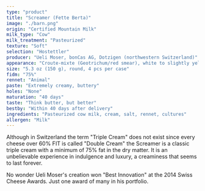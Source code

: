 ```yaml
---
type: "product"
title: "Screamer (Fette Berta)"
image: "./barn.png"
origin: "Certified Mountain Milk"
milk_type: "Cow"
milk_treatment: "Pasteurized"
texture: "Soft"
selection: "Hostettler"
producer: "Ueli Moser, bonCas AG, Dotzigen (northwestern Switzerland)"
appearance: "Croute-mixte (Geotrichum/red smear), white to slightly yellow"
size: "5.3 oz (150 g), round, 4 pcs per case"
fidm: "75%"
rennet: "Animal"
paste: "Extremely creamy, buttery"
holes: "None"
maturation: "40 days"
taste: "Think butter, but better"
bestby: "Within 40 days after delivery"
ingredients: "Pasteurized cow milk, cream, salt, rennet, cultures"
allergen: "Milk"
---
```


Although in Switzerland the term "Triple Cream" does not exist since every cheese over 60% FIT is called "Double Cream" the Screamer is a classic triple cream with a minimum of 75% fat in the dry matter. It is an unbelievable experience in indulgence and luxury, a creaminess that seems to last forever.

No wonder Ueli Moser's creation won "Best Innovation" at the 2014 Swiss Cheese Awards. Just one award of many in his portfolio.